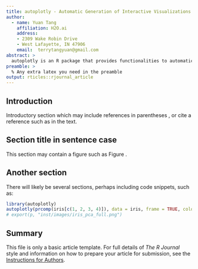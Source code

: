 ```yaml
---
title: autoplotly - Automatic Generation of Interactive Visualizations for Popular Statistical Results
author:
  - name: Yuan Tang
    affiliation: H2O.ai
    address:
    - 2309 Wake Robin Drive
    - West Lafayette, IN 47906
    email:  terrytangyuan@gmail.com
abstract: >
  autoplotly is an R package that provides functionalities to automatically generate interactive visualizations for many popular statistical results supported by ggfortify package with plotly.js and ggplot2 style. The generated visualizations can also be easily extended using ggplot2 syntax while staying interactive.
preamble: >
  % Any extra latex you need in the preamble
output: rticles::rjournal_article
---
```


## Introduction

Introductory section which may include references in parentheses
\citep{R}, or cite a reference such as \citet{R} in the text.

## Section title in sentence case

This section may contain a figure such as Figure \ref{figure:rlogo}.

\begin{figure}[htbp]
  \centering
  \includegraphics{Rlogo}
  \caption{The logo of R.}
  \label{figure:rlogo}
\end{figure}

## Another section

There will likely be several sections, perhaps including code snippets, such as:

```r
library(autoplotly)
autoplotly(prcomp(iris[c(1, 2, 3, 4)]), data = iris, frame = TRUE, colour = 'Species')
# export(p, "inst/images/iris_pca_full.png")
```

\begin{figure}[htbp]
  \centering
  \includegraphics{images/iris_pca_full.png}
  \caption{The logo of R.}
  \label{figure:rlogo}
\end{figure}

## Summary

This file is only a basic article template. For full details of _The R Journal_ style and information on how to prepare your article for submission, see the [Instructions for Authors](https://journal.r-project.org/share/author-guide.pdf).
\bibliography{RJreferences}
